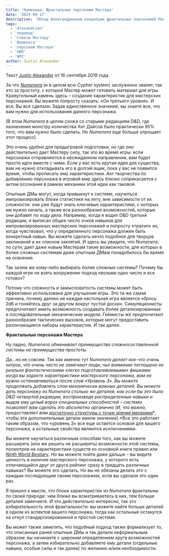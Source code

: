 ```yaml
---
title: 'Нуменера: Фрактальные персонажи Мастера'
date: '2023-09-17'
description: 'Обзор Александрианом концепции фрактальных персонажей Мастера из системы Нуменера #alexandrian #npc #numenera #translate #gmtips #gmadvice'
tags:
  - 'Alexandrian'
  - 'перевод'
  - 'Советы Мастеру'
  - 'Numenera'
  - 'персонаж Мастера'
  - 'НИП'
  - 'NPC'
author: Justin Alexander
---
```


Текст [Justin Alexander](https://vk.com/away.php?to=https://thealexandrian.net/about&cc_key=) от 16 сентября 2019 года

За что _[Numenera](https://vk.com/away.php?to=http%3A%2F%2Fwww.drivethrurpg.com%2Fproduct%2F240654%2FNumenera-Discovery%3Faffiliate_id%3D81207)_ [](https://vk.com/away.php?to=http%3A%2F%2Fwww.drivethrurpg.com%2Fproduct%2F240654%2FNumenera-Discovery%3Faffiliate_id%3D81207)(и в целом всю Cypher system) заслуженно хвалят, так это за простоту, с которой Мастер может готовить материал для игры. Краеугольный камень здесь – создание характеристик для мастерских персонажей: Вы можете попросту сказать: «Он третьего уровня». И все. Вы все сделали. Задав единственное значение, вы знаете все, что вам нужно для использования данного персонажа.

(В этом _Numenera_ в целом схожа со старыми редакциям D&D, где назначение монстру количества Хит Дайсов было практически 95% того, что вам нужно было сделать. Но _Numenera_ еще больше упрощает этот процесс).

Это очень удобно для предыгровой подготовки, но где оно действительно дает Мастеру силу, так это во время игры: если персонажи отправляются в неожиданном направлении, вам будет просто идти вместе с ними. Если у вас есть крутая идея для существа, вам не нужно откладывать его в долгий ящик, пока у вас не появится время, чтобы прописать ему характеристики. Акт творчества по добавлению персонажа в игровой мир здесь близко соприкасается с актом осознания в рамках механики этой идеи как таковой.

Опытные ДМы могут, когда привыкнут к системе, научиться импровизировать блоки статистики на лету, вне зависимости от их сложности: они уже будут знать ключевые характеристики, с которых им нужно начать, а также все разнообразие возможностей, которые они добавят по ходу дела. Например, когда я водил D&D третьей редакции, я выписал общее число очков навыков для импровизированных мастерских персонажей и попросту «тратил» их, когда чувствовал, что у определенного персонажа должен быть конкретный навык. Вы можете сделать нечто подобное для творцов заклинаний и их списков заклятий. И здесь вы увидите, что _Numenera_, по сути, дает даже новым Мастерам такие возможности, для которых в более сложных системам даже опытным ДМам понадобилось бы время на освоение.

Так зачем же кому-либо выбирать более сложные системы? Почему бы каждой игре не взять вооружение подход «возьми одно число и все готово»?

Потому что сложность и замысловатость системы может быть эффективно использована для улучшения игры. Это та же самая причина, почему далеко не каждая настольная игра является «брось 2d6 и гоняйтесь друг за другом вокруг пустой доски». Симуляционисты предпочитают иметь возможность создавать более детализированные и последовательные механические модели. Геймисты же предпочитают разнообразие тактических вызовов, которые могут предоставить различающиеся наборы характеристик. И так далее.

**Фрактальные персонажи Мастера**

Ну ладно, _Numenera обменивает преимущества сложносоставленной системы на преимущества простоты._

Да…но не совсем. Так как именно тут _Numenera делает кое-что очень хитрое, что очень часто не замечают люди, чье внимание поглощено ее реально фантастическими «легко подготавливаемыми» фишками: когда вы задаете характеристики мастерского персонажа, вам не нужно останавливаться после слов «Уровень 3». Вы можете продолжить добавлять слои механически важных деталей. Вы можете дать персонажу из Numenera столько же деталей, как если бы это было D&D четвертой редакции, воспроизведя распределенные навыки и выдав ему целый ворох специальных способностей – система позволяет вам сделать это абсолютно органично (И, что важно, предоставляет вам_ [достаточно структуры с точки зрения механики](https://vk.com/away.php?to=https%3A%2F%2Fthealexandrian.net%2Fwordpress%2F35363%2Froleplaying-games%2Fnumenera-calibrating-your-expectations)*, чтобы эти дополнительные детали имели значение).*Все это работает таким образом, что «уровень 3» все еще остается основой для вашего персонажа, а остальные свойства являются исключениями.

Вы можете научиться различным способам того, как вы можете расширять (или же решить не расширять) возможности этой системы, посмотрев на характеристики существ из основной книги правил или _[Ninth World Bestiary](https://vk.com/away.php?to=https%3A%2F%2Fwww.drivethrurpg.com%2Fproduct%2F124816%2FThe-Ninth-World-Bestiary%3Faffiliate_id%3D81207)_. Но вы можете пойти даже дальше – вы видите ценность в наличие мастерского персонажа, у которого есть отличающийся друг от друга рейтинг сразу в тридцать различных навыках? Вы можете это сделать. Но вы не обязаны делать это с каждым последующим своим персонажем, если вы сделали это один раз.

Я пришел к мысли, что блоки характеристик из _Numenera_ фрактальны по своей природе: чем ближе вы всматриваетесь в них, тем больше деталей замечаете. И что действительно интересно, так это _избирательность_ этой фрактальности: вы можете найти больше деталей в одном из аспектов вашего персонажа, тогда как остальные останутся на откуп стандартизированной и простой системе.

Вы может также заметить, что подобный подход также формализует то, что описанные ранее опытные ДМы и так делали неформальным образом: вы начинаете с широким определением круга возможностей персонажа, а затем избирательно добавляете ему детали (отдельные навыки, особые силы и так далее) по желанию и/или необходимости.
